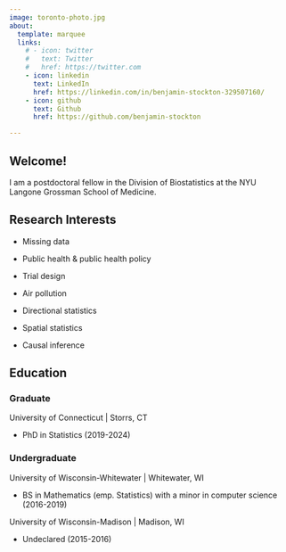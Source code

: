 ```yaml
---
image: toronto-photo.jpg
about:
  template: marquee
  links:
    # - icon: twitter
    #   text: Twitter
    #   href: https://twitter.com
    - icon: linkedin
      text: LinkedIn
      href: https://linkedin.com/in/benjamin-stockton-329507160/
    - icon: github
      text: Github
      href: https://github.com/benjamin-stockton

---
```


## Welcome!

I am a postdoctoral fellow in the Division of Biostatistics at the NYU Langone Grossman School of Medicine.

## Research Interests

-   Missing data

-   Public health & public health policy

-   Trial design

-   Air pollution

-   Directional statistics

-   Spatial statistics

-   Causal inference

## Education

### Graduate

University of Connecticut | Storrs, CT

- PhD in Statistics (2019-2024)

### Undergraduate

University of Wisconsin-Whitewater | Whitewater, WI

- BS in Mathematics (emp. Statistics) with a minor in computer science (2016-2019)

University of Wisconsin-Madison | Madison, WI

- Undeclared (2015-2016)
